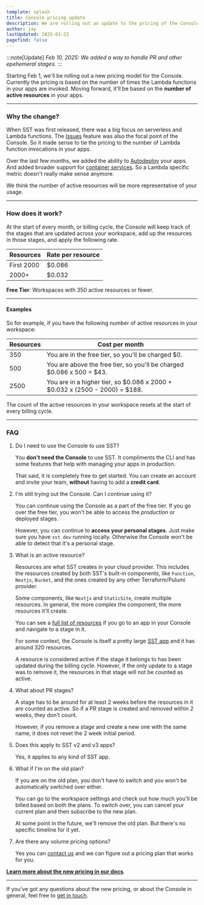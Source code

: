 ```yaml
---
template: splash
title: Console pricing update
description: We are rolling out an update to the pricing of the Console.
author: jay
lastUpdated: 2025-01-23
pagefind: false
---
```


:::note[Update]
_Feb 10, 2025: We added a way to handle PR and other epehemeral stages._
:::

Starting Feb 1, we'll be rolling out a new pricing model for the Console. Currently the pricing is based on the number of times the Lambda functions in your apps are invoked. Moving forward, it'll be based on the **number of active resources** in your apps.

---

### Why the change?

When SST was first released, there was a big focus on serverless and Lambda functions. The [Issues](/docs/console#issues) feature was also the focal point of the Console. So it made sense to tie the pricing to the number of Lambda function invocations in your apps.

Over the last few months, we added the ability to [Autodeploy](/docs/console#autodeploy) your apps. And added broader support for [container services](/blog/container-support). So a Lambda specific metric doesn't really make sense anymore.

We think the number of active resources will be more representative of your usage.

---

### How does it work?

At the start of every month, or billing cycle, the Console will keep track of the stages that are updated across your workspace, add up the resources in those stages, and apply the following rate.

| Resources | Rate per resource |
|-----------|-----------|
| First 2000   | $0.086 |
| 2000+        | $0.032 |

**Free Tier**: Workspaces with 350 active resources or fewer.

---

#### Examples

So for example, if you have the following number of active resources in your workspace:

| Resources | Cost per month |
|----------|------|
| 350 | You are in the free tier, so you'll be charged $0. |
| 500 | You are above the free tier, so you'll be charged $0.086 x 500 = $43. |
| 2500 | You are in a higher tier, so $0.086 x 2000 + $0.032 x (2500 - 2000) = $188. |

The count of the active resources in your workspace resets at the start of every billing cycle.

---

### FAQ

1. Do I need to use the Console to use SST?

   You **don't need the Console** to use SST. It compliments the CLI and has some features that help with managing your apps in production.
 
   That said, it is completely free to get started. You can create an account and invite your team, **without** having to add a **credit card**.

2. I'm still trying out the Console. Can I continue using it?

   You can continue using the Console as a part of the free tier. If you go over the free tier, you won't be able to access the _production_ or deployed stages.
   
   However, you can continue to **access your personal stages**. Just make sure you have `sst dev` running locally. Otherwise the Console won't be able to detect that it's a personal stage.
    

3. What is an active resource?

   Resources are what SST creates in your cloud provider. This includes the resources created by both SST's built-in components, like `Function`, `Nextjs`, `Bucket`, and the ones created by any other Terraform/Pulumi provider.

   Some components, like `Nextjs` and `StaticSite`, create multiple resources. In general, the more complex the component, the more resources it'll create.
   
   You can see a [full list of resources](/docs/console#resources) if you go to an app in your Console and navigate to a stage in it.
   
   For some context, the Console is itself a pretty large [SST app](https://github.com/sst/console) and it has around 320 resources.
   
   A resource is considered active if the stage it belongs to has been updated during the billing cycle. However, if the only update to a stage was to remove it, the resources in that stage will not be counted as active.

4. What about PR stages?

   A stage has to be around for at least 2 weeks before the resources in it are counted as active. So if a PR stage is created and removed within 2 weeks, they don't count.
 
   However, if you remove a stage and create a new one with the same name, it does not reset the 2 week initial period.


5. Does this apply to SST v2 and v3 apps?

   Yes, it applies to any kind of SST app.

6. What if I'm on the old plan?

   If you are on the old plan, you don't have to switch and you won't be automatically switched over either.

   You can go to the workspace settings and check out how much you'll be billed based on both the plans. To switch over, you can cancel your current plan and then subscribe to the new plan.

   At some point in the future, we'll remove the old plan. But there's no specific timeline for it yet.

7. Are there any volume pricing options?
   
   Yes you can [contact us][contact-us] and we can figure out a pricing plan that works for you.

[**Learn more about the new pricing in our docs**](/docs/console#pricing).

---

 If you've got any questions about the new pricing, or about the Console in general, feel free to [get in touch][contact-us].


[contact-us]: mailto:hello@sst.dev
